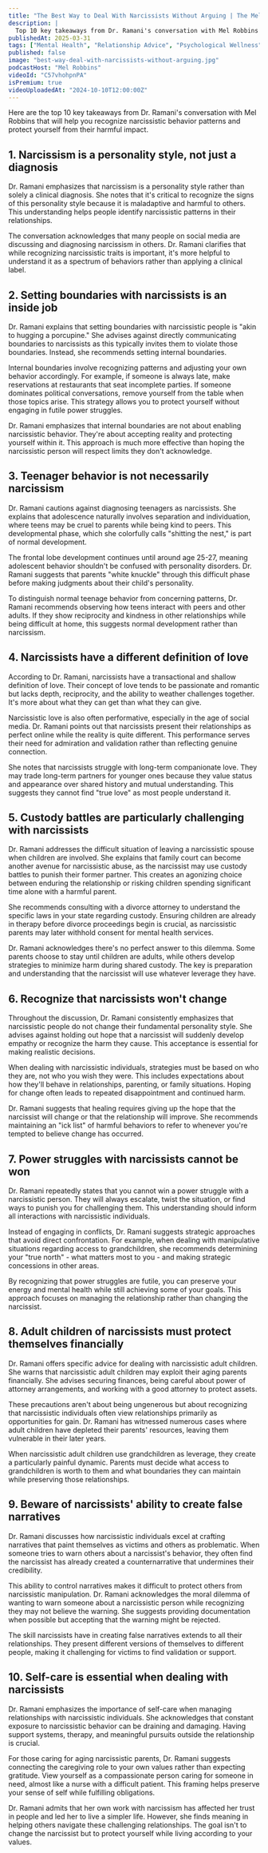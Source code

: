 ```yaml
---
title: "The Best Way to Deal With Narcissists Without Arguing | The Mel Robbins Podcast"
description: |
  Top 10 key takeaways from Dr. Ramani's conversation with Mel Robbins that will help you recognize narcissistic behavior patterns and protect yourself from their harmful impact.
publishedAt: 2025-03-31
tags: ["Mental Health", "Relationship Advice", "Psychological Wellness"]
published: false
image: "best-way-deal-with-narcissists-without-arguing.jpg"
podcastHost: "Mel Robbins"
videoId: "C57vhohpnPA"
isPremium: true
videoUploadedAt: "2024-10-10T12:00:00Z"
---
```



<PodcastSummaryPageLayout frontmatter={frontmatter}>

Here are the top 10 key takeaways from Dr. Ramani's conversation with Mel Robbins that will help you recognize narcissistic behavior patterns and protect yourself from their harmful impact.

## 1. Narcissism is a personality style, not just a diagnosis

Dr. Ramani emphasizes that narcissism is a personality style rather than solely a clinical diagnosis. She notes that it's critical to recognize the signs of this personality style because it is maladaptive and harmful to others. This understanding helps people identify narcissistic patterns in their relationships.

The conversation acknowledges that many people on social media are discussing and diagnosing narcissism in others. Dr. Ramani clarifies that while recognizing narcissistic traits is important, it's more helpful to understand it as a spectrum of behaviors rather than applying a clinical label.

## 2. Setting boundaries with narcissists is an inside job

Dr. Ramani explains that setting boundaries with narcissistic people is "akin to hugging a porcupine." She advises against directly communicating boundaries to narcissists as this typically invites them to violate those boundaries. Instead, she recommends setting internal boundaries.

Internal boundaries involve recognizing patterns and adjusting your own behavior accordingly. For example, if someone is always late, make reservations at restaurants that seat incomplete parties. If someone dominates political conversations, remove yourself from the table when those topics arise. This strategy allows you to protect yourself without engaging in futile power struggles.

Dr. Ramani emphasizes that internal boundaries are not about enabling narcissistic behavior. They're about accepting reality and protecting yourself within it. This approach is much more effective than hoping the narcissistic person will respect limits they don't acknowledge.

## 3. Teenager behavior is not necessarily narcissism

Dr. Ramani cautions against diagnosing teenagers as narcissists. She explains that adolescence naturally involves separation and individuation, where teens may be cruel to parents while being kind to peers. This developmental phase, which she colorfully calls "shitting the nest," is part of normal development.

The frontal lobe development continues until around age 25-27, meaning adolescent behavior shouldn't be confused with personality disorders. Dr. Ramani suggests that parents "white knuckle" through this difficult phase before making judgments about their child's personality.

To distinguish normal teenage behavior from concerning patterns, Dr. Ramani recommends observing how teens interact with peers and other adults. If they show reciprocity and kindness in other relationships while being difficult at home, this suggests normal development rather than narcissism.

## 4. Narcissists have a different definition of love

According to Dr. Ramani, narcissists have a transactional and shallow definition of love. Their concept of love tends to be passionate and romantic but lacks depth, reciprocity, and the ability to weather challenges together. It's more about what they can get than what they can give.

Narcissistic love is also often performative, especially in the age of social media. Dr. Ramani points out that narcissists present their relationships as perfect online while the reality is quite different. This performance serves their need for admiration and validation rather than reflecting genuine connection.

She notes that narcissists struggle with long-term companionate love. They may trade long-term partners for younger ones because they value status and appearance over shared history and mutual understanding. This suggests they cannot find "true love" as most people understand it.

## 5. Custody battles are particularly challenging with narcissists

Dr. Ramani addresses the difficult situation of leaving a narcissistic spouse when children are involved. She explains that family court can become another avenue for narcissistic abuse, as the narcissist may use custody battles to punish their former partner. This creates an agonizing choice between enduring the relationship or risking children spending significant time alone with a harmful parent.

She recommends consulting with a divorce attorney to understand the specific laws in your state regarding custody. Ensuring children are already in therapy before divorce proceedings begin is crucial, as narcissistic parents may later withhold consent for mental health services.

Dr. Ramani acknowledges there's no perfect answer to this dilemma. Some parents choose to stay until children are adults, while others develop strategies to minimize harm during shared custody. The key is preparation and understanding that the narcissist will use whatever leverage they have.

## 6. Recognize that narcissists won't change

Throughout the discussion, Dr. Ramani consistently emphasizes that narcissistic people do not change their fundamental personality style. She advises against holding out hope that a narcissist will suddenly develop empathy or recognize the harm they cause. This acceptance is essential for making realistic decisions.

When dealing with narcissistic individuals, strategies must be based on who they are, not who you wish they were. This includes expectations about how they'll behave in relationships, parenting, or family situations. Hoping for change often leads to repeated disappointment and continued harm.

Dr. Ramani suggests that healing requires giving up the hope that the narcissist will change or that the relationship will improve. She recommends maintaining an "ick list" of harmful behaviors to refer to whenever you're tempted to believe change has occurred.

## 7. Power struggles with narcissists cannot be won

Dr. Ramani repeatedly states that you cannot win a power struggle with a narcissistic person. They will always escalate, twist the situation, or find ways to punish you for challenging them. This understanding should inform all interactions with narcissistic individuals.

Instead of engaging in conflicts, Dr. Ramani suggests strategic approaches that avoid direct confrontation. For example, when dealing with manipulative situations regarding access to grandchildren, she recommends determining your "true north" - what matters most to you - and making strategic concessions in other areas.

By recognizing that power struggles are futile, you can preserve your energy and mental health while still achieving some of your goals. This approach focuses on managing the relationship rather than changing the narcissist.

## 8. Adult children of narcissists must protect themselves financially

Dr. Ramani offers specific advice for dealing with narcissistic adult children. She warns that narcissistic adult children may exploit their aging parents financially. She advises securing finances, being careful about power of attorney arrangements, and working with a good attorney to protect assets.

These precautions aren't about being ungenerous but about recognizing that narcissistic individuals often view relationships primarily as opportunities for gain. Dr. Ramani has witnessed numerous cases where adult children have depleted their parents' resources, leaving them vulnerable in their later years.

When narcissistic adult children use grandchildren as leverage, they create a particularly painful dynamic. Parents must decide what access to grandchildren is worth to them and what boundaries they can maintain while preserving those relationships.

## 9. Beware of narcissists' ability to create false narratives

Dr. Ramani discusses how narcissistic individuals excel at crafting narratives that paint themselves as victims and others as problematic. When someone tries to warn others about a narcissist's behavior, they often find the narcissist has already created a counternarrative that undermines their credibility.

This ability to control narratives makes it difficult to protect others from narcissistic manipulation. Dr. Ramani acknowledges the moral dilemma of wanting to warn someone about a narcissistic person while recognizing they may not believe the warning. She suggests providing documentation when possible but accepting that the warning might be rejected.

The skill narcissists have in creating false narratives extends to all their relationships. They present different versions of themselves to different people, making it challenging for victims to find validation or support.

## 10. Self-care is essential when dealing with narcissists

Dr. Ramani emphasizes the importance of self-care when managing relationships with narcissistic individuals. She acknowledges that constant exposure to narcissistic behavior can be draining and damaging. Having support systems, therapy, and meaningful pursuits outside the relationship is crucial.

For those caring for aging narcissistic parents, Dr. Ramani suggests connecting the caregiving role to your own values rather than expecting gratitude. View yourself as a compassionate person caring for someone in need, almost like a nurse with a difficult patient. This framing helps preserve your sense of self while fulfilling obligations.

Dr. Ramani admits that her own work with narcissism has affected her trust in people and led her to live a simpler life. However, she finds meaning in helping others navigate these challenging relationships. The goal isn't to change the narcissist but to protect yourself while living according to your values.

</PodcastSummaryPageLayout>
